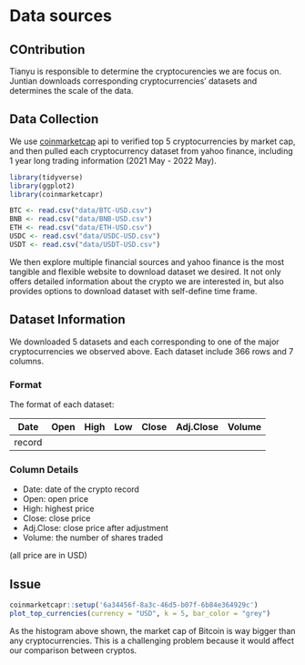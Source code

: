 # Data sources

## COntribution

Tianyu is responsible to determine the cryptocurencies we are focus on. Juntian downloads corresponding cryptocurrencies' datasets and determines the scale of the data.

## Data Collection

We use [coinmarketcap](https://coinmarketcap.com) api to verified top 5 cryptocurrencies by market cap, and then pulled each cryptocurrency dataset from yahoo finance, including 1 year long trading information (2021 May - 2022 May).

```r
library(tidyverse)
library(ggplot2)
library(coinmarketcapr)
```

```r
BTC <- read.csv("data/BTC-USD.csv")
BNB <- read.csv("data/BNB-USD.csv")
ETH <- read.csv("data/ETH-USD.csv")
USDC <- read.csv("data/USDC-USD.csv")
USDT <- read.csv("data/USDT-USD.csv")
```

We then explore multiple financial sources and yahoo finance is the most tangible and flexible website to download dataset we desired. It not only offers detailed information about the crypto we are interested in, but also provides options to download dataset with self-define time frame.

## Dataset Information

We downloaded 5 datasets and each corresponding to one of the major cryptocurrencies we observed above. Each dataset include 366 rows and 7 columns.

### Format

The format of each dataset:

| Date | Open | High | Low | Close | Adj.Close | Volume |
| :----: | :----: | :----: | :----: | :----: | :----: | :----: |
| record |

### Column Details

* Date: date of the crypto record
* Open: open price
* High: highest price
* Close: close price
* Adj.Close: close price after adjustment
* Volume: the number of shares traded

(all price are in USD)

## Issue

```r
coinmarketcapr::setup('6a34456f-8a3c-46d5-b07f-6b84e364929c')
plot_top_currencies(currency = "USD", k = 5, bar_color = "grey")
```

As the histogram above shown, the market cap of Bitcoin is way bigger than any cryptocurrencies. This is a challenging problem because it would affect our comparison between cryptos.


